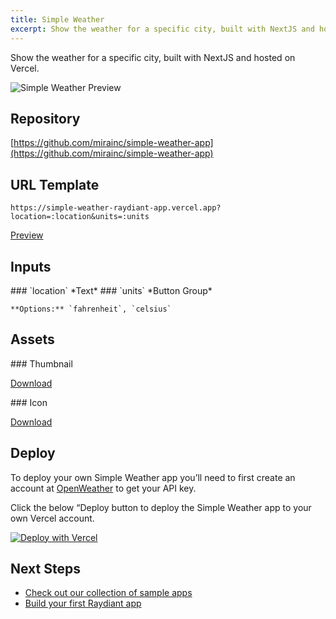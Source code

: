 ```yaml
---
title: Simple Weather
excerpt: Show the weather for a specific city, built with NextJS and hosted on Vercel.
---
```


Show the weather for a specific city, built with NextJS and hosted on Vercel.

![Simple Weather Preview](/simple-weather-preview.png)

## Repository

[https://github.com/mirainc/simple-weather-app](https://github.com/mirainc/simple-weather-app)

## URL Template

```
https://simple-weather-raydiant-app.vercel.app?location=:location&units=:units
```

[Preview](https://simple-weather-raydiant-app.vercel.app?location=New%20York)

## Inputs

<OptionsTable>
  <OptionTitle>
    ### `location`
  </OptionTitle>
  <OptionDescription>
    *Text*
  </OptionDescription>
  <OptionTitle>
    ### `units`
  </OptionTitle>
  <OptionDescription>
    *Button Group*

    **Options:** `fahrenheit`, `celsius`
  </OptionDescription>
</OptionsTable>

## Assets

<OptionsTable>
  <OptionTitle>
    ### Thumbnail

  </OptionTitle>
  <OptionDescription>
    <p>
      <a href="/simple-weather-thumbnail.jpg" download>Download</a>
    </p>
  </OptionDescription>
  <OptionTitle>
    ### Icon
  </OptionTitle>
  <OptionDescription>
    <p>
      <a href="/simple-weather-icon.jpg" download>Download</a>
    </p>
  </OptionDescription>
</OptionsTable>

## Deploy

To deploy your own Simple Weather app you’ll need to first create an account at [OpenWeather](https://home.openweathermap.org/) to get your API key.

Click the below “Deploy button to deploy the Simple Weather app to your own Vercel account.

<a href="https://vercel.com/new/clone?repository-url=https%3A%2F%2Fgithub.com%2Fmirainc%2Fsimple-weather-app&env=OPENWEATHERMAP_API_KEY&envDescription=OpenWeather%20API%20key&envLink=https%3A%2F%2Fhome.openweathermap.org%2F&redirect-url=https%3A%2F%2Fdevelopers.raydiant.com%2Fdocs%2Fget-started%2Fsample-apps%2Fsimple-weather">
  <img src="https://vercel.com/button" alt="Deploy with Vercel" />
</a>

## Next Steps

- [Check out our collection of sample apps](/docs/get-started/sample-apps)
- [Build your first Raydiant app](/docs/get-started/build-an-app)
